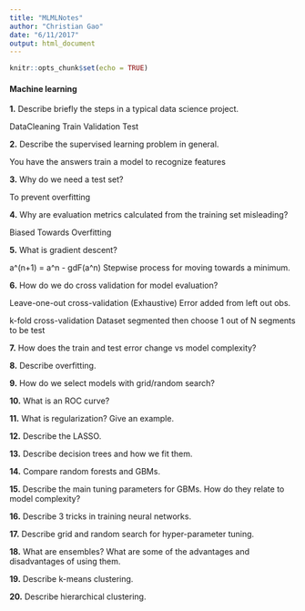 ```yaml
---
title: "MLMLNotes"
author: "Christian Gao"
date: "6/11/2017"
output: html_document
---
```


```r
knitr::opts_chunk$set(echo = TRUE)
```

#### Machine learning

**1.** Describe briefly the steps in a typical data science project.

DataCleaning Train Validation Test 

**2.** Describe the supervised learning problem in general.

You have the answers train a model to recognize features

**3.** Why do we need a test set? 

To prevent overfitting

**4.** Why are evaluation metrics calculated from the training set misleading?

Biased Towards Overfitting

**5.** What is gradient descent?

a^(n+1) = a^n - gdF(a^n)
Stepwise process for moving towards a minimum.

**6.** How do we do cross validation for model evaluation?

Leave-one-out cross-validation (Exhaustive)
Error added from left out obs.

k-fold cross-validation
Dataset segmented then choose 1 out of N segments to be test

**7.** How does the train and test error change vs model complexity?



**8.** Describe overfitting.

**9.** How do we select models with grid/random search?

**10.** What is an ROC curve?

**11.** What is regularization? Give an example.

**12.** Describe the LASSO.

**13.** Describe decision trees and how we fit them.

**14.** Compare random forests and GBMs.

**15.** Describe the main tuning parameters for GBMs. How do they relate to model complexity?

**16.** Describe 3 tricks in training neural networks. 

**17.** Describe grid and random search for hyper-parameter tuning.

**18.** What are ensembles? What are some of the advantages and disadvantages of using them.

**19.** Describe k-means clustering.

**20.** Describe hierarchical clustering.


